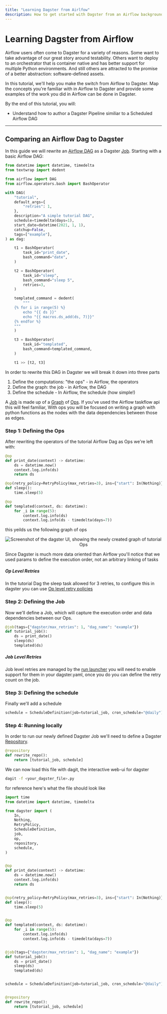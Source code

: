 ```yaml
---
title: "Learning Dagster from Airlfow"
description: How to get started with Dagster from an Airflow background
---
```


# Learning Dagster from Airflow

Airflow users often come to Dagster for a variety of reasons. Some want to take advantage of our great story around testability. Others want to deploy to an orchestrator that is container native and has better support for multiple Python environments. And still others are attracted to the promise of a better abstraction: software-defined assets.

In this tutorial, we'll help you make the switch from Airflow to Dagster. Map the concepts you're familiar with in Airflow to Dagster and provide some examples of the work you did in Airflow can be done in Dagster.

By the end of this tutorial, you will:

- Understand how to author a Dagster Pipeline similiar to a Scheduled Airflow DAG

---

## Comparing an Airflow Dag to Dagster

In this guide we will rewrite an [Airflow DAG](https://airflow.apache.org/docs/apache-airflow/stable/tutorial/fundamentals.html) as a Dagster [Job](/concepts/ops-jobs-graphs/jobs). Starting with a basic Airflow DAG:

```python file=/integrations/airflow/dags/tutorial.py
from datetime import datetime, timedelta
from textwrap import dedent

from airflow import DAG
from airflow.operators.bash import BashOperator

with DAG(
    "tutorial",
    default_args={
        "retries": 1,
    },
    description="A simple tutorial DAG",
    schedule=timedelta(days=1),
    start_date=datetime(2021, 1, 1),
    catchup=False,
    tags=["example"],
) as dag:

    t1 = BashOperator(
        task_id="print_date",
        bash_command="date",
    )

    t2 = BashOperator(
        task_id="sleep",
        bash_command="sleep 5",
        retries=3,
    )

    templated_command = dedent(
        """
    {% for i in range(5) %}
        echo "{{ ds }}"
        echo "{{ macros.ds_add(ds, 7)}}"
    {% endfor %}
    """
    )

    t3 = BashOperator(
        task_id="templated",
        bash_command=templated_command,
    )

    t1 >> [t2, t3]

```

In order to rewrite this DAG in Dagster we will break it down into three parts

1. Define the computations: "the ops" - in Airflow, the operators
2. Define the graph: the job - in Airflow, the DAG
3. Define the schedule - In Airflow, the schedule (how simple!)

A [Job](/concepts/ops-jobs-graphs/jobs) is made up of a [Graph](/concepts/ops-jobs-graphs/graphs) of [Ops](/concepts/ops-jobs-graphs/ops). If you've used the Airflow taskflow api this will feel familiar, With ops you will be focused on writing a graph with python functions as the nodes with the data dependencies between those as edges.

### Step 1: Defining the Ops

After rewriting the operators of the tutorial Airflow Dag as Ops we're left with:

```python file=/integrations/airflow/tutorial_rewrite_dagster.py startafter=start_ops endbefore=end_ops
@op
def print_date(context) -> datetime:
    ds = datetime.now()
    context.log.info(ds)
    return ds

@op(retry_policy=RetryPolicy(max_retries=3), ins={"start": In(Nothing)})
def sleep():
    time.sleep(5)

@op
def templated(context, ds: datetime):
    for _i in range(5):
        context.log.info(ds)
        context.log.info(ds - timedelta(days=7))
```

this yeilds us the following graph of ops

<center>
  <Image
    alt="Screenshot of the dagster UI, showing the newly created graph of tutorial Ops"
    src="/images/integrations/airflow/airflow_tutorial_rewrite_ops.png"
    width={2200}
    height={1300}
  />
</center>

Since Dagster is much more data oriented than Airflow you'll notice that we used params to define the execution order, not an arbitrary linking of tasks

##### Op Level Retries

In the tutorial Dag the sleep task allowed for 3 retries, to configure this in dagster you can use [Op level retry policies](/concepts/ops-jobs-graphs/op-retries)

### Step 2: Defining the Job

Now we'll define a Job, which will capture the execution order and data dependencies between our Ops.

```python file=/integrations/airflow/tutorial_rewrite_dagster.py startafter=start_job endbefore=end_job
@job(tags={"dagster/max_retries": 1, "dag_name": "example"})
def tutorial_job():
    ds = print_date()
    sleep(ds)
    templated(ds)
```

##### Job Level Retries

Job level retries are managed by the [run launcher](/deployment/run-retries) you will need to enable support for them in your dagster.yaml, once you do you can define the retry count on the job.

### Step 3: Defining the schedule

Finally we'll add a schedule

```python file=/integrations/airflow/tutorial_rewrite_dagster.py startafter=start_schedule endbefore=end_schedule
schedule = ScheduleDefinition(job=tutorial_job, cron_schedule="@daily")
```

### Step 4: Running locally

In order to run our newly defined Dagster Job we'll need to define a Dagster [Repository](/concepts/repositories-workspaces/repositories).

```python file=/integrations/airflow/tutorial_rewrite_dagster.py startafter=start_repo endbefore=end_repo
@repository
def rewrite_repo():
    return [tutorial_job, schedule]
```

We can now load this file with dagit, the interactive web-ui for dagster

```bash
dagit -f <your_dagster_file>.py
```

for reference here's what the file should look like

```python file=/integrations/airflow/tutorial_rewrite_complete.py
import time
from datetime import datetime, timedelta

from dagster import (
    In,
    Nothing,
    RetryPolicy,
    ScheduleDefinition,
    job,
    op,
    repository,
    schedule,
)


@op
def print_date(context) -> datetime:
    ds = datetime.now()
    context.log.info(ds)
    return ds


@op(retry_policy=RetryPolicy(max_retries=3), ins={"start": In(Nothing)})
def sleep():
    time.sleep(5)


@op
def templated(context, ds: datetime):
    for _i in range(5):
        context.log.info(ds)
        context.log.info(ds - timedelta(days=7))


@job(tags={"dagster/max_retries": 1, "dag_name": "example"})
def tutorial_job():
    ds = print_date()
    sleep(ds)
    templated(ds)


schedule = ScheduleDefinition(job=tutorial_job, cron_schedule="@daily")


@repository
def rewrite_repo():
    return [tutorial_job, schedule]
```